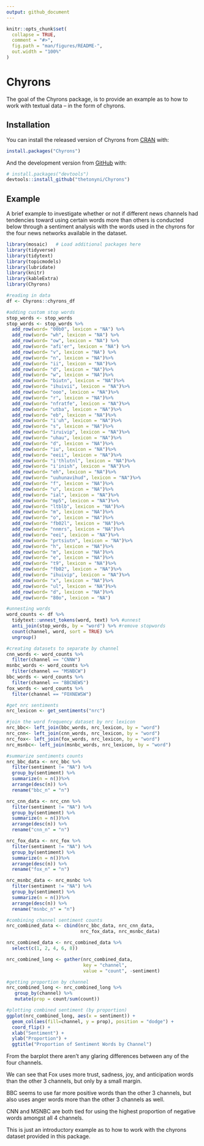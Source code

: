 ```yaml
---
output: github_document
---
```


<!-- README.md is generated from README.Rmd. Please edit that file -->

```r
knitr::opts_chunk$set(
  collapse = TRUE,
  comment = "#>",
  fig.path = "man/figures/README-",
  out.width = "100%"
)
```

# Chyrons

<!-- badges: start -->
<!-- badges: end -->

The goal of the Chyrons package, is to provide an example as to how to work with textual data -- in the form of chyrons.

## Installation

You can install the released version of Chyrons from [CRAN](https://CRAN.R-project.org) with:

``` r
install.packages("Chyrons")
```

And the development version from [GitHub](https://github.com/) with:

``` r
# install.packages("devtools")
devtools::install_github("thetonyni/Chyrons")
```
## Example

A brief example to investigate whether or not if different news channels had tendencies toward using certain words more than others is conducted below through a sentiment analysis with the words used in the chyrons for the four news networks available in the dataset.

```r

library(mosaic)   # Load additional packages here 
library(tidyverse)
library(tidytext)
library(topicmodels)
library(lubridate)
library(knitr)
library(kableExtra)
library(Chyrons)
```

```r
#reading in data
df <- Chyrons::chyrons_df
```

```r
#adding custom stop words
stop_words <- stop_words
stop_words <- stop_words %>%
  add_row(word= "00b0", lexicon = "NA") %>%
  add_row(word= "wh", lexicon = "NA") %>%
  add_row(word= "ow", lexicon = "NA") %>%
  add_row(word= "afi'er", lexicon = "NA") %>%
  add_row(word= "v", lexicon = "NA") %>%
  add_row(word= "n", lexicon = "NA")%>%
  add_row(word= "ii", lexicon = "NA")%>%
  add_row(word= "d", lexicon = "NA")%>%
  add_row(word= "w", lexicon = "NA")%>%
  add_row(word= "biutn", lexicon = "NA")%>%
  add_row(word= "ihuivii", lexicon = "NA")%>%
  add_row(word= "ooo", lexicon = "NA")%>%
  add_row(word= "r", lexicon = "NA")%>%
  add_row(word= "nfratfe", lexicon = "NA")%>%
  add_row(word= "utba", lexicon = "NA")%>%
  add_row(word= "eb", lexicon = "NA")%>%
  add_row(word= "i'uh", lexicon = "NA")%>%
  add_row(word= "s", lexicon = "NA")%>%
  add_row(word= "iruivip", lexicon = "NA")%>%
  add_row(word= "uhau", lexicon = "NA")%>%
  add_row(word= "d", lexicon = "NA")%>%
  add_row(word= "iu", lexicon = "NA")%>%
  add_row(word= "eeii", lexicon = "NA")%>%
  add_row(word= "i'thlutnl", lexicon = "NA")%>%
  add_row(word= "i'inish", lexicon = "NA")%>%
  add_row(word= "eh", lexicon = "NA")%>%
  add_row(word= "uuhunavihud", lexicon = "NA")%>%
  add_row(word= "f", lexicon = "NA")%>%
  add_row(word= "u", lexicon = "NA")%>%
  add_row(word= "ial", lexicon = "NA")%>%
  add_row(word= "mp5", lexicon = "NA")%>%
  add_row(word= "ltblb", lexicon = "NA")%>%
  add_row(word= "m", lexicon = "NA")%>%
  add_row(word= "o", lexicon = "NA")%>%
  add_row(word= "fb02l", lexicon = "NA")%>%
  add_row(word= "nnmrs", lexicon = "NA")%>%
  add_row(word= "eei", lexicon = "NA")%>%
  add_row(word= "prtsiutn", lexicon = "NA")%>%
  add_row(word= "h", lexicon = "NA")%>%
  add_row(word= "m", lexicon = "NA")%>%
  add_row(word= "e", lexicon = "NA")%>%
  add_row(word= "t9", lexicon = "NA")%>%
  add_row(word= "fb02", lexicon = "NA")%>%
  add_row(word= "ihuivip", lexicon = "NA")%>%
  add_row(word= "x", lexicon = "NA")%>%
  add_row(word= "ul", lexicon = "NA")%>%
  add_row(word= "d", lexicon = "NA")%>%
  add_row(word= "80o", lexicon = "NA")
```

```r
#unnesting words
word_counts <- df %>%
  tidytext::unnest_tokens(word, text) %>% #unnest
  anti_join(stop_words, by = "word") %>% #remove stopwords
  count(channel, word, sort = TRUE) %>%
  ungroup()

#creating datasets to separate by channel
cnn_words <- word_counts %>%
  filter(channel == "CNNW")
msnbc_words <- word_counts %>%
  filter(channel == "MSNBCW")
bbc_words <- word_counts %>%
  filter(channel == "BBCNEWS")
fox_words <- word_counts %>%
  filter(channel == "FOXNEWSW")
```

```r
#get nrc sentiments
nrc_lexicon <- get_sentiments("nrc")

#join the word frequency dataset by nrc lexicon
nrc_bbc<- left_join(bbc_words, nrc_lexicon, by = "word")
nrc_cnn<- left_join(cnn_words, nrc_lexicon, by = "word")
nrc_fox<- left_join(fox_words, nrc_lexicon, by = "word")
nrc_msnbc<- left_join(msnbc_words, nrc_lexicon, by = "word")

#summarize sentiments counts
nrc_bbc_data <- nrc_bbc %>%
  filter(sentiment != "NA") %>%
  group_by(sentiment) %>%
  summarize(n = n())%>%
  arrange(desc(n)) %>%
  rename("bbc_n" = "n")

nrc_cnn_data <- nrc_cnn %>%
  filter(sentiment != "NA") %>%
  group_by(sentiment) %>%
  summarize(n = n())%>%
  arrange(desc(n)) %>%
  rename("cnn_n" = "n")

nrc_fox_data <- nrc_fox %>%
  filter(sentiment != "NA") %>%
  group_by(sentiment) %>%
  summarize(n = n())%>%
  arrange(desc(n)) %>%
  rename("fox_n" = "n")

nrc_msnbc_data <- nrc_msnbc %>%
  filter(sentiment != "NA") %>%
  group_by(sentiment) %>%
  summarize(n = n())%>%
  arrange(desc(n)) %>%
  rename("msnbc_n" = "n")
```

```r
#combining channel sentiment counts
nrc_combined_data <- cbind(nrc_bbc_data, nrc_cnn_data, 
                           nrc_fox_data, nrc_msnbc_data)

nrc_combined_data <- nrc_combined_data %>%
  select(c(1, 2, 4, 6, 8))

nrc_combined_long <- gather(nrc_combined_data, 
                            key = "channel", 
                            value = "count", -sentiment)
```

```r
#getting proportion by channel
nrc_combined_long <- nrc_combined_long %>% 
   group_by(channel) %>%
   mutate(prop = count/sum(count))

#plotting combined sentiment (by proportion)
ggplot(nrc_combined_long, aes(x = sentiment)) +
  geom_col(aes(fill=channel, y = prop), position = "dodge") +
  coord_flip() +
  xlab("Sentiment") +
  ylab("Proportion") +
  ggtitle("Proportion of Sentiment Words by Channel")
```

From the barplot there aren't any glaring differences between any of the four channels.

We can see that Fox uses more trust, sadness, joy, and anticipation words than the other 3 channels, but only by a small margin.

BBC seems to use far more positive words than the other 3 channels, but also uses anger words more than the other 3 channels as well.

CNN and MSNBC are both tied for using the highest proportion of negative words amongst all 4 channels.

This is just an introductory example as to how to work with the chyrons dataset provided in this package.

